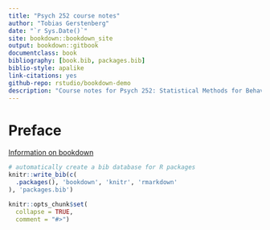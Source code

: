 ```yaml
--- 
title: "Psych 252 course notes"
author: "Tobias Gerstenberg"
date: "`r Sys.Date()`"
site: bookdown::bookdown_site
output: bookdown::gitbook
documentclass: book
bibliography: [book.bib, packages.bib]
biblio-style: apalike
link-citations: yes
github-repo: rstudio/bookdown-demo 
description: "Course notes for Psych 252: Statistical Methods for Behavioral and Social Sciences"
---
```


# Preface {-}



[Information on bookdown](https://bookdown.org/yihui/bookdown/)
<!-- # Prerequisites -->

<!-- This is a _sample_ book written in **Markdown**. You can use anything that Pandoc's Markdown supports, e.g., a math equation $a^2 + b^2 = c^2$. -->

<!-- The **bookdown** package can be installed from CRAN or Github: -->

<!-- ```{r eval=FALSE} -->
<!-- install.packages("bookdown") -->
<!-- # or the development version -->
<!-- # devtools::install_github("rstudio/bookdown") -->
<!-- ``` -->

<!-- To compile this example to PDF, you need XeLaTeX. You are recommended to install TinyTeX (which includes XeLaTeX): <https://yihui.name/tinytex/>. -->

```r
# automatically create a bib database for R packages
knitr::write_bib(c(
  .packages(), 'bookdown', 'knitr', 'rmarkdown'
), 'packages.bib')

knitr::opts_chunk$set(
  collapse = TRUE,
  comment = "#>")
```


<!-- <div id="disqus_thread"></div> -->
<!-- <script> -->

<!-- /** -->
<!-- *  RECOMMENDED CONFIGURATION VARIABLES: EDIT AND UNCOMMENT THE SECTION BELOW TO INSERT DYNAMIC VALUES FROM YOUR PLATFORM OR CMS. -->
<!-- *  LEARN WHY DEFINING THESE VARIABLES IS IMPORTANT: https://disqus.com/admin/universalcode/#configuration-variables*/ -->
<!-- /* -->
<!-- var disqus_config = function () { -->
<!-- this.page.url = PAGE_URL;  // Replace PAGE_URL with your page's canonical URL variable -->
<!-- this.page.identifier = PAGE_IDENTIFIER; // Replace PAGE_IDENTIFIER with your page's unique identifier variable -->
<!-- }; -->
<!-- */ -->
<!-- (function() { // DON'T EDIT BELOW THIS LINE -->
<!-- var d = document, s = d.createElement('script'); -->
<!-- s.src = 'https://psych252.disqus.com/embed.js'; -->
<!-- s.setAttribute('data-timestamp', +new Date()); -->
<!-- (d.head || d.body).appendChild(s); -->
<!-- })(); -->
<!-- </script> -->
<!-- <noscript>Please enable JavaScript to view the <a href="https://disqus.com/?ref_noscript">comments powered by Disqus.</a></noscript> -->


